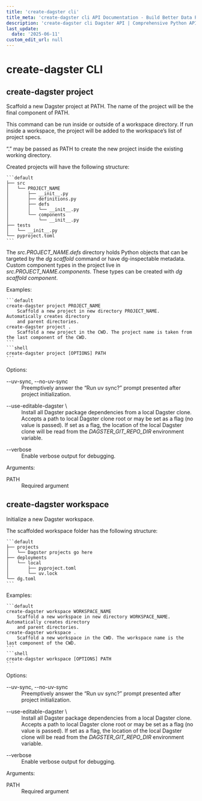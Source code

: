 ```yaml
---
title: 'create-dagster cli'
title_meta: 'create-dagster cli API Documentation - Build Better Data Pipelines | Python Reference Documentation for Dagster'
description: 'create-dagster cli Dagster API | Comprehensive Python API documentation for Dagster, the data orchestration platform. Learn how to build, test, and maintain data pipelines with our detailed guides and examples.'
last_update:
  date: '2025-06-11'
custom_edit_url: null
---
```


<div class="section" id="create-dagster-cli">


# create-dagster CLI

<div class="section" id="create-dagster-project">


## create-dagster project

Scaffold a new Dagster project at PATH. The name of the project will be the final component of PATH.

This command can be run inside or outside of a workspace directory. If run inside a workspace,
the project will be added to the workspace’s list of project specs.

“.” may be passed as PATH to create the new project inside the existing working directory.

Created projects will have the following structure:

    ```default
    ├── src
    │   └── PROJECT_NAME
    │       ├── __init__.py
    │       ├── definitions.py
    │       ├── defs
    │       │   └── __init__.py
    │       └── components
    │           └── __init__.py
    ├── tests
    │   └── __init__.py
    └── pyproject.toml
    ```
The <cite>src.PROJECT_NAME.defs</cite> directory holds Python objects that can be targeted by the
<cite>dg scaffold</cite> command or have dg-inspectable metadata. Custom component types in the project
live in <cite>src.PROJECT_NAME.components</cite>. These types can be created with <cite>dg scaffold component</cite>.

Examples:

    ```default
    create-dagster project PROJECT_NAME
        Scaffold a new project in new directory PROJECT_NAME. Automatically creates directory
        and parent directories.
    create-dagster project .
        Scaffold a new project in the CWD. The project name is taken from the last component of the CWD.
    ```
    ```shell
    create-dagster project [OPTIONS] PATH
    ```
Options:

<dl>
    <dt><Link class="anchor" id='cmdoption-create-dagster-project-uv-sync'>--uv-sync, --no-uv-sync<a href="#cmdoption-create-dagster-project-uv-sync" class="hash-link"></a></Link></dt>
    <dd>
    Preemptively answer the “Run uv sync?” prompt presented after project initialization.
    </dd>

</dl>
<dl>
    <dt><Link class="anchor" id='cmdoption-create-dagster-project-use-editable-dagster'>--use-editable-dagster \<use_editable_dagster><a href="#cmdoption-create-dagster-project-use-editable-dagster" class="hash-link"></a></Link></dt>
    <dd>
    Install all Dagster package dependencies from a local Dagster clone. Accepts a path to local Dagster clone root or may be set as a flag (no value is passed). If set as a flag, the location of the local Dagster clone will be read from the <cite>DAGSTER_GIT_REPO_DIR</cite> environment variable.
    </dd>

</dl>
<dl>
    <dt><Link class="anchor" id='cmdoption-create-dagster-project-verbose'>--verbose<a href="#cmdoption-create-dagster-project-verbose" class="hash-link"></a></Link></dt>
    <dd>
    Enable verbose output for debugging.
    </dd>

</dl>
Arguments:

<dl>
    <dt><Link class="anchor" id='cmdoption-create-dagster-project-arg-PATH'>PATH<a href="#cmdoption-create-dagster-project-arg-PATH" class="hash-link"></a></Link></dt>
    <dd>
    Required argument
    </dd>

</dl>
</div>


<div class="section" id="create-dagster-workspace">

## create-dagster workspace

Initialize a new Dagster workspace.

The scaffolded workspace folder has the following structure:

    ```default
    ├── projects
    │   └── Dagster projects go here
    ├── deployments
    │   └── local
    │       ├── pyproject.toml
    │       └── uv.lock
    └── dg.toml
    ```
Examples:

    ```default
    create-dagster workspace WORKSPACE_NAME
        Scaffold a new workspace in new directory WORKSPACE_NAME. Automatically creates directory
        and parent directories.
    create-dagster workspace .
        Scaffold a new workspace in the CWD. The workspace name is the last component of the CWD.
    ```
    ```shell
    create-dagster workspace [OPTIONS] PATH
    ```
Options:

<dl>
    <dt><Link class="anchor" id='cmdoption-create-dagster-workspace-uv-sync'>--uv-sync, --no-uv-sync<a href="#cmdoption-create-dagster-workspace-uv-sync" class="hash-link"></a></Link></dt>
    <dd>
    Preemptively answer the “Run uv sync?” prompt presented after project initialization.
    </dd>

</dl>
<dl>
    <dt><Link class="anchor" id='cmdoption-create-dagster-workspace-use-editable-dagster'>--use-editable-dagster \<use_editable_dagster><a href="#cmdoption-create-dagster-workspace-use-editable-dagster" class="hash-link"></a></Link></dt>
    <dd>
    Install all Dagster package dependencies from a local Dagster clone. Accepts a path to local Dagster clone root or may be set as a flag (no value is passed). If set as a flag, the location of the local Dagster clone will be read from the <cite>DAGSTER_GIT_REPO_DIR</cite> environment variable.
    </dd>

</dl>
<dl>
    <dt><Link class="anchor" id='cmdoption-create-dagster-workspace-verbose'>--verbose<a href="#cmdoption-create-dagster-workspace-verbose" class="hash-link"></a></Link></dt>
    <dd>
    Enable verbose output for debugging.
    </dd>

</dl>
Arguments:

<dl>
    <dt><Link class="anchor" id='cmdoption-create-dagster-workspace-arg-PATH'>PATH<a href="#cmdoption-create-dagster-workspace-arg-PATH" class="hash-link"></a></Link></dt>
    <dd>
    Required argument
    </dd>

</dl>
</div></div>
